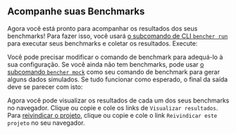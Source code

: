 
## Acompanhe suas Benchmarks

Agora você está pronto para acompanhar os resultados dos seus benchmarks!
Para fazer isso, você usará [o subcomando de CLI `bencher run`][bencher run]
para executar seus benchmarks e coletar os resultados.
Execute:

<BencherRun isConsole={false} />

Você pode precisar modificar o comando de benchmark para adequá-lo à sua configuração.
Se você ainda não tem benchmarks, pode usar [o subcomando `bencher mock`][bencher mock] como seu comando de benchmark para gerar alguns dados simulados.
Se tudo funcionar como esperado, o final da saída deve se parecer com isto:

<BencherRunOutput />

Agora você pode visualizar os resultados de cada um dos seus benchmarks no navegador.
Clique ou copie e cole os links de `Visualizar resultados`.
Para [reivindicar o projeto][claim project], clique ou copie e cole o link `Reivindicar este projeto` no seu navegador.

[bencher run]: /pt/docs/explanation/bencher-run/
[bencher mock]: /pt/docs/reference/bencher-metric-format/#bencher-mock
[claim project]: /pt/docs/how-to/claim-project/

